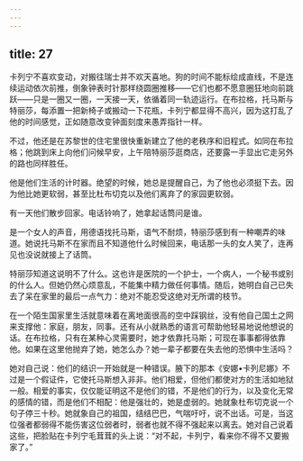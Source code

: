 ```yaml
---
---
---
```

title: 27
---



卡列宁不喜欢变动，对搬往瑞士并不欢天喜地。狗的时间不能标绘成直线，不是连续运动依次前推，倒象钟表时针那样绕圆圈推移——它们也都不愿意圈狂地向前跳跃——只是一圈又一圈，一天接一天，依循着同一轨迹运行。在布拉格，托马斯与特丽莎，每添置一把新椅子或搬动一下花瓶，卡列宁都显得不高兴，因为这打乱了他的时间感觉，正如随意改变钟面刻度来愚弄指针一样。

不过，他还是在苏黎世的住宅里很快重新建立了他的老秩序和旧程式。如同在布拉格；他跳到床上向他们问候早安，上午陪特丽莎逛商店，还要露一手显出它走另外的路也同样胜任。

他是他们生活的计时器。绝望的时候，她总是提醒自己，为了他也必须挺下去。因为他比她更软弱，甚至比杜布切克以及他们离弃了的家园更软弱。

有一天他们散步回家。电话铃响了，她拿起话筒问是谁。

是一个女人的声音，用德语找托马斯，语气不耐烦，特丽莎感到有一种嘲弄的味道。她说托马斯不在家而且不知道他什么时候回来，电话那一头的女人笑了，连再见也没说就接上了话筒。

特丽莎知道这说明不了什么。这也许是医院的一个护士，一个病人，一个秘书或别的什么人。但她仍然心烦意乱，不能集中精力做任何事情。随后，她明白自己已失去了呆在家里的最后一点气力：绝对不能忍受这绝对无所谓的枝节。

在一个陌生国家里生活就意味着在离地面很高的空中踩钢丝，没有他自己国土之网来支撑他：家庭，朋友，同事。还有从小就熟悉的语言可帮助他轻易地说他想说的话。在布拉格，只有在某种心灵需要时，她才依靠托马斯；可现在事事都得依靠他。如果在这里他抛弃了她，她怎么办？她一辈子都要在失去他的恐惧中生活吗？

她对自己说：他们的结识一开始就是一种错误。腋下的那本《安娜•卡列尼娜》不过是一个假证件，它使托马斯想入非非。他们相爱，但他们都使对方的生活如地狱一般。相爱的事实，仅仅能证明这不是他们的错，不是他们的行为，以及变化无常的感情的错，而是他们不相配：他是强壮的，她是虚弱的。她就象杜布切克说一个句子停三十秒。她就象自己的祖国，结结巴巴，气喘吁吁，说不出话。可是，当这位强者都弱得不能伤害这位弱者时，弱者也就不得不强起来以离去。她对自己说着这些，把脸贴在卡列宁毛茸茸的头上说：“对不起，卡列宁，看来你不得不又要搬家了。”